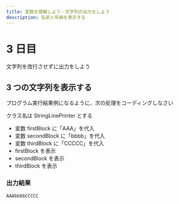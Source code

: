```yaml
---
title: 変数を理解しよう・文字列の出力をしよう
description: 名前と年齢を表示する
---
```


# 3 日目

文字列を改行させずに出力をしよう

## 3 つの文字列を表示する

プログラム実行結果例になるように、次の処理をコーディングしなさい

クラス名は StringLinePrinter とする

- 変数 firstBlock に「AAA」を代入
- 変数 secondBlock に「bbbb」を代入
- 変数 thirdBlock に「CCCCC」を代入
- firstBlock を表示
- secondBlock を表示
- thirdBlock を表示

### 出力結果

```
AAAbbbbCCCCC
```
